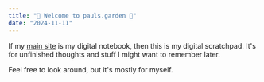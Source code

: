 ```yaml
---
title: "🌿 Welcome to pauls.garden 🍃"
date: "2024-11-11"
---
```


If my [main site](https://paultreanor.com) is my digital notebook, then this is my digital scratchpad. It's for unfinished thoughts and stuff I might want to remember later.

Feel free to look around, but it's mostly for myself. 